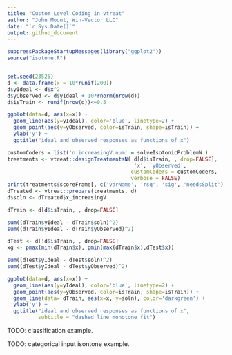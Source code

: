 ```yaml
---
title: "Custom Level Coding in vtreat"
author: "John Mount, Win-Vector LLC"
date: "`r Sys.Date()`"
output: github_document
---
```


```r
suppressPackageStartupMessages(library("ggplot2"))
source("isotone.R")


set.seed(23525)
d <- data.frame(x = 10*runif(200))
d$yIdeal <- d$x^2
d$yObserved <- d$yIdeal + 10*rnorm(nrow(d))
d$isTrain <- runif(nrow(d))<=0.5

ggplot(data=d, aes(x=x)) + 
  geom_line(aes(y=yIdeal), color='blue', linetype=2) + 
  geom_point(aes(y=yObserved, color=isTrain, shape=isTrain)) +
  ylab('y') +
  ggtitle("ideal and observed responses as functions of x")

customCoders = list('n.increasingV.num' = solveIsotonicProblemW )
treatments <- vtreat::designTreatmentsN( d[d$isTrain, , drop=FALSE], 
                                         'x', 'yObserved', 
                                        customCoders = customCoders,
                                        verbose = FALSE)
print(treatments$scoreFrame[, c('varName', 'rsq', 'sig', 'needsSplit'), drop=FALSE])
dTreated <- vtreat::prepare(treatments, d)
d$soln <- dTreated$x_increasingV

dTrain <- d[d$isTrain, , drop=FALSE]

sum((dTrain$yIdeal - dTrain$soln)^2)
sum((dTrain$yIdeal - dTrain$yObserved)^2)

dTest <- d[!d$isTrain, , drop=FALSE]
xg <- pmax(min(dTrain$x), pmin(max(dTrain$x),dTest$x))

sum((dTest$yIdeal - dTest$soln)^2)
sum((dTest$yIdeal - dTest$yObserved)^2)

ggplot(data=d, aes(x=x)) + 
  geom_line(aes(y=yIdeal), color='blue', linetype=2) + 
  geom_point(aes(y=yObserved, color=isTrain, shape=isTrain)) +
  geom_line(data= dTrain, aes(x=x, y=soln), color='darkgreen') +
  ylab('y') +
  ggtitle("ideal and observed responses as functions of x",
          subtitle = "dashed line monotone fit")

```

TODO: classification example.

TODO: categorical input isontone example.


